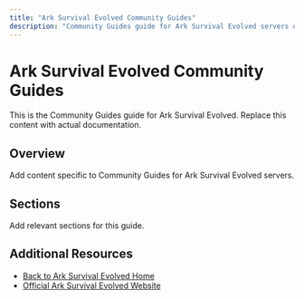 ```yaml
---
title: "Ark Survival Evolved Community Guides"
description: "Community Guides guide for Ark Survival Evolved servers on XGamingServer"
---
```


# Ark Survival Evolved Community Guides

This is the Community Guides guide for Ark Survival Evolved. Replace this content with actual documentation.

## Overview

Add content specific to Community Guides for Ark Survival Evolved servers.

## Sections

Add relevant sections for this guide.

## Additional Resources

- [Back to Ark Survival Evolved Home](./index)
- [Official Ark Survival Evolved Website](https://example.com)

